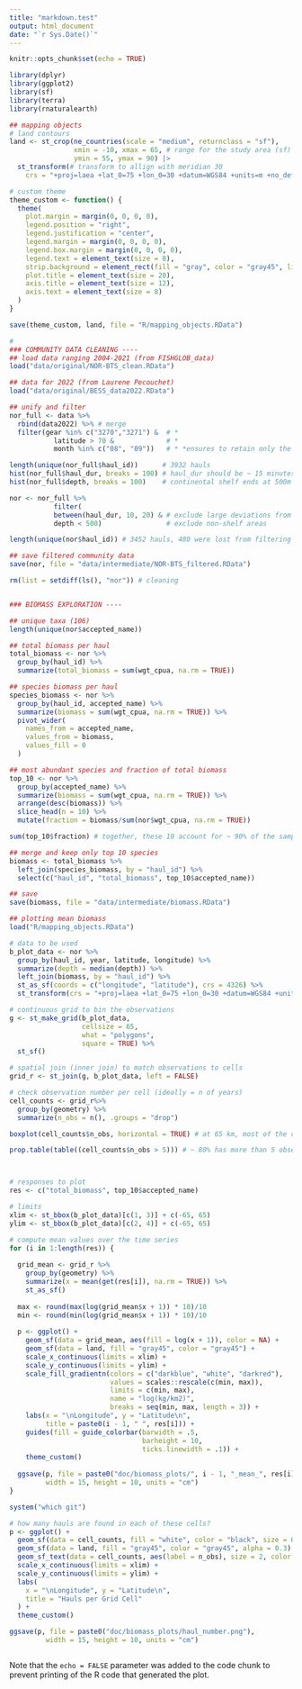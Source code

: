 ```yaml
---
title: "markdown.test"
output: html_document
date: "`r Sys.Date()`"
---
```


```r
knitr::opts_chunk$set(echo = TRUE)
```

```r
library(dplyr)
library(ggplot2)
library(sf)
library(terra)
library(rnaturalearth)

## mapping objects
# land contours
land <- st_crop(ne_countries(scale = "medium", returnclass = "sf"),
                xmin = -10, xmax = 65, # range for the study area (sf)
                ymin = 55, ymax = 90) |>
  st_transform(# transform to allign with meridian 30
    crs = "+proj=laea +lat_0=75 +lon_0=30 +datum=WGS84 +units=m +no_defs")

# custom theme
theme_custom <- function() {
  theme(
    plot.margin = margin(0, 0, 0, 0),
    legend.position = "right",
    legend.justification = "center",
    legend.margin = margin(0, 0, 0, 0),
    legend.box.margin = margin(0, 0, 0, 0),
    legend.text = element_text(size = 8),
    strip.background = element_rect(fill = "gray", color = "gray45", linewidth = 1),
    plot.title = element_text(size = 20),
    axis.title = element_text(size = 12),
    axis.text = element_text(size = 8)
  )
}

save(theme_custom, land, file = "R/mapping_objects.RData")

#
### COMMUNITY DATA CLEANING ----
## load data ranging 2004-2021 (from FISHGLOB_data)
load("data/original/NOR-BTS_clean.RData") 

## data for 2022 (from Laurene Pecouchet)
load("data/original/BESS_data2022.RData")

## unify and filter
nor_full <- data %>% 
  rbind(data2022) %>% # merge                 
  filter(gear %in% c("3270","3271") &  # *   
           latitude > 70 &             # * 
           month %in% c("08", "09"))   # * *ensures to retain only the BES data

length(unique(nor_full$haul_id))      # 3932 hauls
hist(nor_full$haul_dur, breaks = 100) # haul_dur should be ~ 15 minutes
hist(nor_full$depth, breaks = 100)    # continental shelf ends at 500m

nor <- nor_full %>% 
           filter(         
           between(haul_dur, 10, 20) & # exclude large deviations from the 15 minutes
           depth < 500)                # exclude non-shelf areas

length(unique(nor$haul_id)) # 3452 hauls, 480 were lost from filtering

## save filtered community data
save(nor, file = "data/intermediate/NOR-BTS_filtered.RData")

rm(list = setdiff(ls(), "nor")) # cleaning


### BIOMASS EXPLORATION ----

## unique taxa (106)
length(unique(nor$accepted_name))

## total biomass per haul 
total_biomass <- nor %>%    
  group_by(haul_id) %>%
  summarize(total_biomass = sum(wgt_cpua, na.rm = TRUE)) 

## species biomass per haul
species_biomass <- nor %>%  
  group_by(haul_id, accepted_name) %>%
  summarize(biomass = sum(wgt_cpua, na.rm = TRUE)) %>%
  pivot_wider(
    names_from = accepted_name,
    values_from = biomass,
    values_fill = 0  
  )

## most abundant species and fraction of total biomass
top_10 <- nor %>%
  group_by(accepted_name) %>%
  summarize(biomass = sum(wgt_cpua, na.rm = TRUE)) %>%
  arrange(desc(biomass)) %>%
  slice_head(n = 10) %>%
  mutate(fraction = biomass/sum(nor$wgt_cpua, na.rm = TRUE))

sum(top_10$fraction) # together, these 10 account for ~ 90% of the sampled biomass

## merge and keep only top 10 species
biomass <- total_biomass %>%
  left_join(species_biomass, by = "haul_id") %>%
  select(c("haul_id", "total_biomass", top_10$accepted_name)) 

## save
save(biomass, file = "data/intermediate/biomass.RData")

## plotting mean biomass
load("R/mapping_objects.RData")

# data to be used
b_plot_data <- nor %>%
  group_by(haul_id, year, latitude, longitude) %>%
  summarize(depth = median(depth)) %>%
  left_join(biomass, by = "haul_id") %>%
  st_as_sf(coords = c("longitude", "latitude"), crs = 4326) %>%
  st_transform(crs = "+proj=laea +lat_0=75 +lon_0=30 +datum=WGS84 +units=km +no_defs") # Lambert Azimuthal Equal-Area projection centered on study areas

# continuous grid to bin the observations
g <- st_make_grid(b_plot_data,
                  cellsize = 65,
                  what = "polygons",
                  square = TRUE) %>%
  st_sf() 

# spatial join (inner join) to match observations to cells
grid_r <- st_join(g, b_plot_data, left = FALSE) 

# check observation number per cell (ideally = n of years)
cell_counts <- grid_r%>%
  group_by(geometry) %>%
  summarize(n_obs = n(), .groups = "drop")

boxplot(cell_counts$n_obs, horizontal = TRUE) # at 65 km, most of the cells have at least 

prop.table(table((cell_counts$n_obs > 5))) # ~ 80% has more than 5 observations, but 28 have only 1 haul



# responses to plot
res <- c("total_biomass", top_10$accepted_name)

# limits
xlim <- st_bbox(b_plot_data)[c(1, 3)] + c(-65, 65)
ylim <- st_bbox(b_plot_data)[c(2, 4)] + c(-65, 65)

# compute mean values over the time series
for (i in 1:length(res)) { 
  
  grid_mean <- grid_r %>%
    group_by(geometry) %>%
    summarize(x = mean(get(res[i]), na.rm = TRUE)) %>%
    st_as_sf()
  
  max <- round(max(log(grid_mean$x + 1)) * 10)/10
  min <- round(min(log(grid_mean$x + 1)) * 10)/10
  
  p <- ggplot() +
    geom_sf(data = grid_mean, aes(fill = log(x + 1)), color = NA) +
    geom_sf(data = land, fill = "gray45", color = "gray45") +
    scale_x_continuous(limits = xlim) +
    scale_y_continuous(limits = ylim) +
    scale_fill_gradientn(colors = c("darkblue", "white", "darkred"),
                         values = scales::rescale(c(min, max)),
                         limits = c(min, max), 
                         name = "log(kg/km2)",
                         breaks = seq(min, max, length = 3)) + 
    labs(x = "\nLongitude", y = "Latitude\n",
         title = paste0(i - 1, " ", res[i])) + 
    guides(fill = guide_colorbar(barwidth = .5,
                                 barheight = 10,
                                 ticks.linewidth = .1)) +
    theme_custom() 
  
  ggsave(p, file = paste0("doc/biomass_plots/", i - 1, "_mean_", res[i], ".png"),
         width = 15, height = 10, units = "cm")
}

system("which git")

# how many hauls are found in each of these cells?
p <- ggplot() +
  geom_sf(data = cell_counts, fill = "white", color = "black", size = 0.3) +  
  geom_sf(data = land, fill = "gray45", color = "gray45", alpha = 0.3) +  
  geom_sf_text(data = cell_counts, aes(label = n_obs), size = 2, color = "black") +  
  scale_x_continuous(limits = xlim) +
  scale_y_continuous(limits = ylim) +
  labs(
    x = "\nLongitude", y = "Latitude\n",
    title = "Hauls per Grid Cell"
  ) +
  theme_custom() 

ggsave(p, file = paste0("doc/biomass_plots/haul_number.png"),
         width = 15, height = 10, units = "cm")



```

Note that the `echo = FALSE` parameter was added to the code chunk to prevent printing of the R code that generated the plot.
